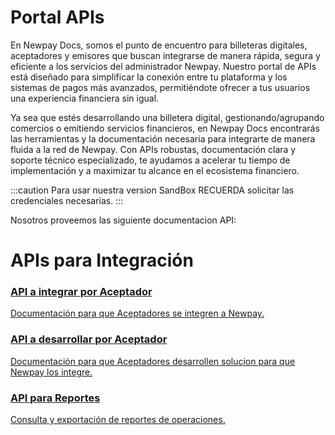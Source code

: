 # Portal APIs

En Newpay Docs, somos el punto de encuentro para billeteras digitales, aceptadores y emisores que buscan integrarse de manera rápida, segura y eficiente a los servicios del administrador Newpay. Nuestro portal de APIs está diseñado para simplificar la conexión entre tu plataforma y los sistemas de pagos más avanzados, permitiéndote ofrecer a tus usuarios una experiencia financiera sin igual.

Ya sea que estés desarrollando una billetera digital, gestionando/agrupando comercios o emitiendo servicios financieros, en Newpay Docs encontrarás las herramientas y la documentación necesaria para integrarte de manera fluida a la red de Newpay. Con APIs robustas, documentación clara y soporte técnico especializado, te ayudamos a acelerar tu tiempo de implementación y a maximizar tu alcance en el ecosistema financiero.

:::caution
Para usar nuestra version SandBox RECUERDA solicitar las credenciales necesarias.
:::

Nosotros proveemos las siguiente documentacion API:


# APIs para Integración

<div className={styles.cardContainer}>

  <a className={styles.card} href="/dlcs/developers/portalApi/pct_for_acquirers">
    <h3>API a integrar por Aceptador</h3>
    <p>Documentación para que Aceptadores se integren a Newpay.</p>
  </a>

  <a className={styles.card} href="/dlcs/developers/portalApi/pct_for_newpay">
    <h3>API a desarrollar por Aceptador</h3>
    <p>Documentación para que Aceptadores desarrollen solucion para que Newpay los integre.</p>
  </a>

  <a className={styles.card} href="/docs/apis/reportes">
    <h3>API para Reportes</h3>
    <p>Consulta y exportación de reportes de operaciones.</p>
  </a>

</div>
